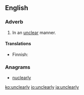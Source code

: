 ==English==

===Adverb===
{{en-adv}}

# In an [[unclear]] manner.

====Translations====
{{trans-top|in an unclear manner}}
* Finnish: {{t|fi|epäselvästi}}
{{trans-mid}}
{{trans-bottom}}

===Anagrams===
* [[nuclearly#English|nuclearly]]

[[ko:unclearly]]
[[io:unclearly]]
[[ja:unclearly]]